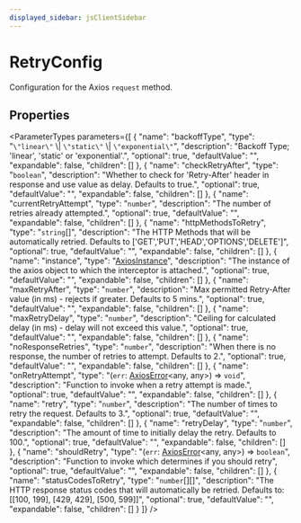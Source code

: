 ```yaml
---
displayed_sidebar: jsClientSidebar
---
```



# RetryConfig

Configuration for the Axios `request` method.

## Properties

<ParameterTypes parameters={[
  {
    "name": "backoffType",
    "type": "``\"linear\"`` \\| ``\"static\"`` \\| ``\"exponential\"``",
    "description": "Backoff Type; 'linear', 'static' or 'exponential'.",
    "optional": true,
    "defaultValue": "",
    "expandable": false,
    "children": []
  },
  {
    "name": "checkRetryAfter",
    "type": "`boolean`",
    "description": "Whether to check for 'Retry-After' header in response and use value as delay. Defaults to true.",
    "optional": true,
    "defaultValue": "",
    "expandable": false,
    "children": []
  },
  {
    "name": "currentRetryAttempt",
    "type": "`number`",
    "description": "The number of retries already attempted.",
    "optional": true,
    "defaultValue": "",
    "expandable": false,
    "children": []
  },
  {
    "name": "httpMethodsToRetry",
    "type": "`string`[]",
    "description": "The HTTP Methods that will be automatically retried. Defaults to ['GET','PUT','HEAD','OPTIONS','DELETE']",
    "optional": true,
    "defaultValue": "",
    "expandable": false,
    "children": []
  },
  {
    "name": "instance",
    "type": "[AxiosInstance](internal.AxiosInstance.mdx)",
    "description": "The instance of the axios object to which the interceptor is attached.",
    "optional": true,
    "defaultValue": "",
    "expandable": false,
    "children": []
  },
  {
    "name": "maxRetryAfter",
    "type": "`number`",
    "description": "Max permitted Retry-After value (in ms) - rejects if greater. Defaults to 5 mins.",
    "optional": true,
    "defaultValue": "",
    "expandable": false,
    "children": []
  },
  {
    "name": "maxRetryDelay",
    "type": "`number`",
    "description": "Ceiling for calculated delay (in ms) - delay will not exceed this value.",
    "optional": true,
    "defaultValue": "",
    "expandable": false,
    "children": []
  },
  {
    "name": "noResponseRetries",
    "type": "`number`",
    "description": "When there is no response, the number of retries to attempt. Defaults to 2.",
    "optional": true,
    "defaultValue": "",
    "expandable": false,
    "children": []
  },
  {
    "name": "onRetryAttempt",
    "type": "(`err`: [AxiosError](internal.AxiosError.mdx)&#60;any, any&#62;) => `void`",
    "description": "Function to invoke when a retry attempt is made.",
    "optional": true,
    "defaultValue": "",
    "expandable": false,
    "children": []
  },
  {
    "name": "retry",
    "type": "`number`",
    "description": "The number of times to retry the request. Defaults to 3.",
    "optional": true,
    "defaultValue": "",
    "expandable": false,
    "children": []
  },
  {
    "name": "retryDelay",
    "type": "`number`",
    "description": "The amount of time to initially delay the retry. Defaults to 100.",
    "optional": true,
    "defaultValue": "",
    "expandable": false,
    "children": []
  },
  {
    "name": "shouldRetry",
    "type": "(`err`: [AxiosError](internal.AxiosError.mdx)&#60;any, any&#62;) => `boolean`",
    "description": "Function to invoke which determines if you should retry",
    "optional": true,
    "defaultValue": "",
    "expandable": false,
    "children": []
  },
  {
    "name": "statusCodesToRetry",
    "type": "`number`[][]",
    "description": "The HTTP response status codes that will automatically be retried. Defaults to: [[100, 199], [429, 429], [500, 599]]",
    "optional": true,
    "defaultValue": "",
    "expandable": false,
    "children": []
  }
]} />
